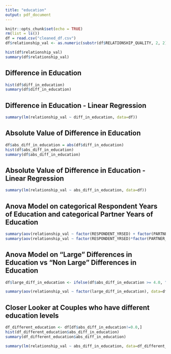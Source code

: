 ```yaml
---
title: "education"
output: pdf_document
---
```


```r
knitr::opts_chunk$set(echo = TRUE)
rm(list = ls())
df = read.csv("cleaned_df.csv")
df$relationship_val <- as.numeric(substr(df$RELATIONSHIP_QUALITY, 2, 2))

```

```r
hist(df$relationship_val)
summary(df$relationship_val)
```

## Difference in Education 

```r
hist(df$diff_in_education)
summary(df$diff_in_education)
```

## Difference in Education - Linear Regression


```r
summary(lm(relationship_val ~ diff_in_education, data=df))
```

## Absolute Value of Difference in Education


```r
df$abs_diff_in_education = abs(df$diff_in_education)
hist(df$abs_diff_in_education)
summary(df$abs_diff_in_education)
```


## Absolute Value of Difference in Education - Linear Regression


```r
summary(lm(relationship_val ~ abs_diff_in_education, data=df))
```


## Anova Model on categorical Respondent Years of Education and categorical Partner Years of Education

```r
summary(aov(relationship_val ~ factor(RESPONDENT_YRSED) + factor(PARTNER_YRSED), data=df))
summary(aov(relationship_val ~ factor(RESPONDENT_YRSED)*factor(PARTNER_YRSED), data=df))
```

## Anova Model on "Large" Differences in Education vs "Non Large" Differences in Education

```r
df$large_diff_in_education <- ifelse(df$abs_diff_in_education >= 4.0, "large", "not large")

summary(aov(relationship_val ~ factor(large_diff_in_education), data=df))
```


## Closer Looker at Couples who have different education levels

```r
df_different_education <- df[df$abs_diff_in_education!=0.0,]
hist(df_different_education$abs_diff_in_education)
summary(df_different_education$abs_diff_in_education)
```

```r
summary(lm(relationship_val ~ abs_diff_in_education, data=df_different_education))
```






